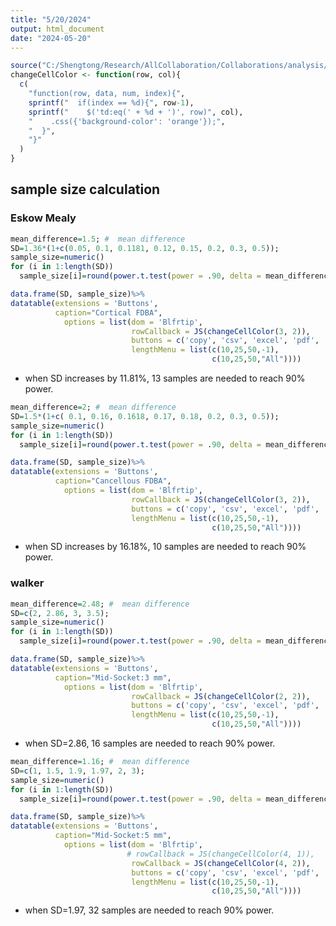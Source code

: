 ```yaml
---
title: "5/20/2024"
output: html_document
date: "2024-05-20"
---
```


```r
source("C:/Shengtong/Research/AllCollaboration/Collaborations/analysis/Rfunctions.R")
changeCellColor <- function(row, col){
  c(
    "function(row, data, num, index){",
    sprintf("  if(index == %d){", row-1),
    sprintf("    $('td:eq(' + %d + ')', row)", col),
    "    .css({'background-color': 'orange'});",
    "  }",
    "}"  
  )
}
```



## sample size calculation 

### Eskow Mealy 

```r
mean_difference=1.5; #  mean difference  
SD=1.36*(1+c(0.05, 0.1, 0.1181, 0.12, 0.15, 0.2, 0.3, 0.5));  
sample_size=numeric()
for (i in 1:length(SD))
  sample_size[i]=round(power.t.test(power = .90, delta = mean_difference, alternative = "two.sided", type="paired", sig.level=0.05, sd=SD[i])$n)

data.frame(SD, sample_size)%>%
datatable(extensions = 'Buttons',
          caption="Cortical FDBA",
            options = list(dom = 'Blfrtip',
                           rowCallback = JS(changeCellColor(3, 2)),
                           buttons = c('copy', 'csv', 'excel', 'pdf', 'print'),
                           lengthMenu = list(c(10,25,50,-1),
                                             c(10,25,50,"All"))))
```

* when SD increases by 11.81%, 13 samples are needed to reach 90% power. 



```r
mean_difference=2; #  mean difference  
SD=1.5*(1+c( 0.1, 0.16, 0.1618, 0.17, 0.18, 0.2, 0.3, 0.5));  
sample_size=numeric()
for (i in 1:length(SD))
  sample_size[i]=round(power.t.test(power = .90, delta = mean_difference, alternative = "two.sided", type="paired", sig.level=0.05, sd=SD[i])$n)

data.frame(SD, sample_size)%>%
datatable(extensions = 'Buttons',
          caption="Cancellous FDBA",
            options = list(dom = 'Blfrtip',
                           rowCallback = JS(changeCellColor(3, 2)),
                           buttons = c('copy', 'csv', 'excel', 'pdf', 'print'),
                           lengthMenu = list(c(10,25,50,-1),
                                             c(10,25,50,"All"))))

```


* when SD increases by 16.18%, 10 samples are needed to reach 90% power.

### walker 


```r
mean_difference=2.48; #  mean difference  
SD=c(2, 2.86, 3, 3.5);  
sample_size=numeric()
for (i in 1:length(SD))
  sample_size[i]=round(power.t.test(power = .90, delta = mean_difference, alternative = "two.sided", type="paired", sig.level=0.05, sd=SD[i])$n)

data.frame(SD, sample_size)%>%
datatable(extensions = 'Buttons',
          caption="Mid-Socket:3 mm",
            options = list(dom = 'Blfrtip',
                           rowCallback = JS(changeCellColor(2, 2)),
                           buttons = c('copy', 'csv', 'excel', 'pdf', 'print'),
                           lengthMenu = list(c(10,25,50,-1),
                                             c(10,25,50,"All"))))
```


* when SD=2.86, 16 samples are needed to reach 90% power.


```r

mean_difference=1.16; #  mean difference  
SD=c(1, 1.5, 1.9, 1.97, 2, 3);  
sample_size=numeric()
for (i in 1:length(SD))
  sample_size[i]=round(power.t.test(power = .90, delta = mean_difference, alternative = "two.sided", type="paired", sig.level=0.05, sd=SD[i])$n)

data.frame(SD, sample_size)%>%
datatable(extensions = 'Buttons',
          caption="Mid-Socket:5 mm",
            options = list(dom = 'Blfrtip',
                          # rowCallback = JS(changeCellColor(4, 1)), 
                           rowCallback = JS(changeCellColor(4, 2)),
                           buttons = c('copy', 'csv', 'excel', 'pdf', 'print'),
                           lengthMenu = list(c(10,25,50,-1),
                                             c(10,25,50,"All"))))
```





* when SD=1.97, 32 samples are needed to reach 90% power.
